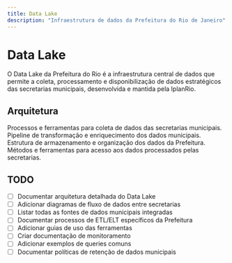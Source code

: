 ```yaml
---
title: Data Lake
description: "Infraestrutura de dados da Prefeitura do Rio de Janeiro"
---
```


# Data Lake

O Data Lake da Prefeitura do Rio é a infraestrutura central de dados que permite a coleta, processamento e disponibilização de dados estratégicos das secretarias municipais, desenvolvida e mantida pela IplanRio.

## Arquitetura

<CardGroup cols={2}>
  <Card
    title="Ingestão de Dados"
    icon="arrow-down-to-line"
    href="/data-lake/ingestao"
  >
    Processos e ferramentas para coleta de dados das secretarias municipais.
  </Card>
  <Card
    title="Processamento"
    icon="gears"
    href="/data-lake/processamento"
  >
    Pipeline de transformação e enriquecimento dos dados municipais.
  </Card>
  <Card
    title="Armazenamento"
    icon="database"
    href="/data-lake/armazenamento"
  >
    Estrutura de armazenamento e organização dos dados da Prefeitura.
  </Card>
  <Card
    title="Consumo"
    icon="arrow-up-from-line"
    href="/data-lake/consumo"
  >
    Métodos e ferramentas para acesso aos dados processados pelas secretarias.
  </Card>
</CardGroup>

## TODO

- [ ] Documentar arquitetura detalhada do Data Lake
- [ ] Adicionar diagramas de fluxo de dados entre secretarias
- [ ] Listar todas as fontes de dados municipais integradas
- [ ] Documentar processos de ETL/ELT específicos da Prefeitura
- [ ] Adicionar guias de uso das ferramentas
- [ ] Criar documentação de monitoramento
- [ ] Adicionar exemplos de queries comuns
- [ ] Documentar políticas de retenção de dados municipais
